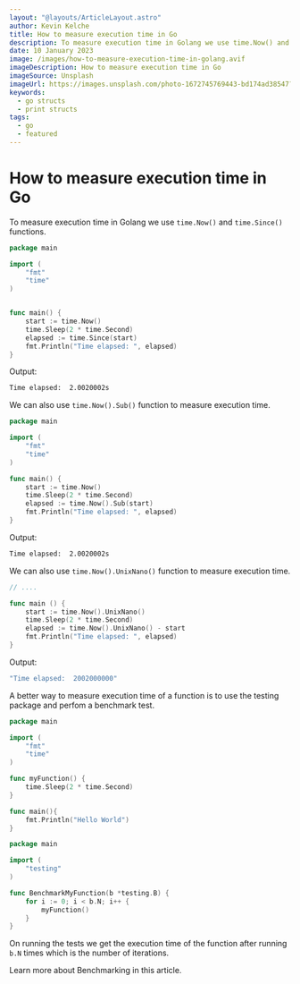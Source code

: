 ```yaml
---
layout: "@layouts/ArticleLayout.astro"
author: Kevin Kelche
title: How to measure execution time in Go
description: To measure execution time in Golang we use time.Now() and time.Since() functions. Some other functions we can use are, `.Sub()`, and `.UnixNano`  among others.
date: 10 January 2023
image: /images/how-to-measure-execution-time-in-golang.avif
imageDescription: How to measure execution time in Go
imageSource: Unsplash
imageUrl: https://images.unsplash.com/photo-1672745769443-bd174ad38547?ixlib=rb-4.0.3&ixid=MnwxMjA3fDB8MHxwaG90by1wYWdlfHx8fGVufDB8fHx8&auto=format&fit=crop&w=870&q=80
keywords:
  - go structs
  - print structs
tags:
  - go
  - featured
---
```



# How to measure execution time in Go <SectionLink id="how-to-measure-execution-time-in-go" />

To measure execution time in Golang we use `time.Now()` and `time.Since()` functions.

```go title="main.go"
package main

import (
    "fmt"
    "time"
)


func main() {
    start := time.Now()
    time.Sleep(2 * time.Second)
    elapsed := time.Since(start)
    fmt.Println("Time elapsed: ", elapsed)
}
```

Output:

```bash title="output"
Time elapsed:  2.0020002s
```

We can also use `time.Now().Sub()` function to measure execution time.

```go title="main.go"
package main

import (
    "fmt"
    "time"
)

func main() {
    start := time.Now()
    time.Sleep(2 * time.Second)
    elapsed := time.Now().Sub(start)
    fmt.Println("Time elapsed: ", elapsed)
}
```

Output:

```bash title="output"
Time elapsed:  2.0020002s
```

We can also use `time.Now().UnixNano()` function to measure execution time.

```go title="main.go"
// ....

func main () {
    start := time.Now().UnixNano()
    time.Sleep(2 * time.Second)
    elapsed := time.Now().UnixNano() - start
    fmt.Println("Time elapsed: ", elapsed)
}
```

Output:

```bash title="output"
"Time elapsed:  2002000000"
```

A better way to measure execution time of a function is to use the <Link url="/blog/go/golang-tests/"> testing </Link> package and perfom a benchmark test.

```go title="main.go"
package main

import (
    "fmt"
    "time"
)

func myFunction() {
    time.Sleep(2 * time.Second)
}

func main(){
    fmt.Println("Hello World")
}
```

```go title="main_test.go"
package main

import (
    "testing"
)

func BenchmarkMyFunction(b *testing.B) {
    for i := 0; i < b.N; i++ {
        myFunction()
    }
}
```

On running the tests we get the execution time of the function after running `b.N` times which is the number of iterations.

<Link url="/blog/go/golang-benchmarking/">
  Learn more about Benchmarking in this article.
</Link>
